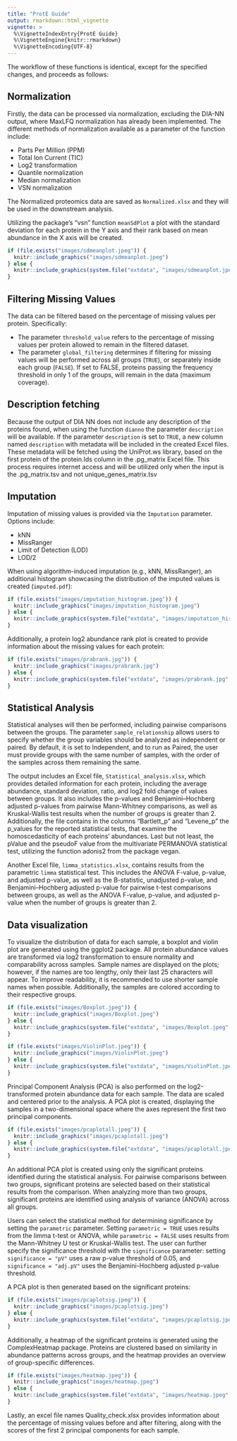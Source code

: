 ```yaml
---
title: "ProtE Guide"
output: rmarkdown::html_vignette
vignette: >
  %\VignetteIndexEntry{ProtE Guide}
  %\VignetteEngine{knitr::rmarkdown}
  %\VignetteEncoding{UTF-8}
---
```



 
 

The workflow of these functions is identical, except for the specified changes, and proceeds as follows:


## Normalization

Firstly, the data can be processed via normalization, excluding the DIA-NN output, where MaxLFQ normalization has already been implemented. The different methods of normalization available as a parameter of the function include:

- Parts Per Million (PPM)
- Total Ion Current (TIC)
- Log2 transformation
- Quantile normalization
- Median normalization
- VSN normalization

The Normalized proteomics data are saved as `Normalized.xlsx` and they will be used in the downstream analysis.

Utilizing the package's "vsn" function `meanSdPlot` a plot with the standard deviation for each protein in the Y axis and their rank based on mean abundance in the X axis will be created.


```r
if (file.exists("images/sdmeanplot.jpeg")) {
  knitr::include_graphics("images/sdmeanplot.jpeg") 
} else {
  knitr::include_graphics(system.file("extdata", "images/sdmeanplot.jpeg", package = "ProtE")) 
}

```




## Filtering Missing Values

The data can be filtered based on the percentage of missing values per protein. Specifically:

- The parameter `threshold_value` refers to the percentage of missing values per protein allowed to remain in the filtered dataset.
- The parameter `global_filtering` determines if filtering for missing values will be performed across all groups (`TRUE`), or separately inside each group (`FALSE`). If set to FALSE, proteins passing the frequency threshold in only 1 of the groups, will remain in the data (maximum coverage).

## Description fetching
Because the output of DIA NN does not include any description of the proteins found, when using the function `dianno` the parameter `description` will be available. 
If the parameter `description` is set to `TRUE`, a new column named `description` with metadata will be included in the created Excel files. These metadata will be fetched using the UniProt.ws library, based on the first protein of the protein.Ids column in the .pg_matrix Excel file. This process requires internet access and will be utilized only when the input is the .pg_matrix.tsv and not unique_genes_matrix.tsv


## Imputation

Imputation of missing values is provided via the `Imputation` parameter. Options include:

- kNN
- MissRanger
- Limit of Detection (LOD)
- LOD/2

When using algorithm-induced imputation (e.g., kNN, MissRanger), an additional histogram showcasing the distribution of the imputed values is created (`imputed.pdf`):



```r
if (file.exists("images/imputation_histogram.jpeg")) {
  knitr::include_graphics("images/imputation_histogram.jpeg") 
} else {
  knitr::include_graphics(system.file("extdata", "images/imputation_histogram.jpeg", package = "ProtE")) 
}
```




Additionally, a protein log2 abundance rank plot is created to provide information about the missing values for each protein:

```r
if (file.exists("images/prabrank.jpg")) {
  knitr::include_graphics("images/prabrank.jpg") 
} else {
  knitr::include_graphics(system.file("extdata", "images/prabrank.jpg", package = "ProtE")) 
}
```




## Statistical Analysis


Statistical analyses will then be performed, including pairwise comparisons between the groups. The parameter `sample_relationship` allows users to specify whether the group variables should be analyzed as independent or paired. By default, it is set to Independent, and to run as Paired, the user must provide groups with the same number of samples, with the order of the samples across them remaining the same.


The output includes an Excel file, `Statistical_analysis.xlsx`, which provides detailed information for each protein, including the average abundance, standard deviation, ratio, and log2 fold change of values between groups. It also includes the p-values and Benjamini–Hochberg adjusted p-values from pairwise Mann-Whitney comparisons, as well as Kruskal-Wallis test results when the number of groups is greater than 2. Additionally, the file contains in the columns "Bartlett_p" and "Levene_p" the p_values for the reported statistical tests, that examine the homoscedasticity of each proteins' abundances. Last but not least, the pValue and the pseudoF value from the multivariate PERMANOVA statistical test, utilizing the function adonis2 from the package vegan. 


Another Excel file, `limma_statistics.xlsx`, contains results from the parametric `limma` statistical test. This includes the ANOVA F-value, p-value, and adjusted p-value, as well as the B-statistic, unadjusted p-value, and Benjamini–Hochberg adjusted p-value for pairwise t-test comparisons between groups, as well as the ANOVA F-value, p-value, and adjusted p-value when the number of groups is greater than 2.

## Data visualization 

To visualize the distribution of data for each sample, a boxplot and violin plot are generated using the ggplot2 package. All protein abundance values are transformed via log2 transformation to ensure normality and comparability across samples. Sample names are displayed on the plots; however, if the names are too lengthy, only their last 25 characters will appear. To improve readability, it is recommended to use shorter sample names when possible. Additionally, the samples are colored according to their respective groups.


```r
if (file.exists("images/Boxplot.jpeg")) {
  knitr::include_graphics("images/Boxplot.jpeg") 
} else {
  knitr::include_graphics(system.file("extdata", "images/Boxplot.jpeg", package = "ProtE")) 
}
```




```r
if (file.exists("images/ViolinPlot.jpeg")) {
  knitr::include_graphics("images/ViolinPlot.jpeg") 
} else {
  knitr::include_graphics(system.file("extdata", "images/ViolinPlot.jpeg", package = "ProtE")) 
}
```



Principal Component Analysis (PCA) is also performed on the log2-transformed protein abundance data for each sample. The data are scaled and centered prior to the analysis. A PCA plot is created, displaying the samples in a two-dimensional space where the axes represent the first two principal components.



```r
if (file.exists("images/pcaplotall.jpeg")) {
  knitr::include_graphics("images/pcaplotall.jpeg") 
} else {
  knitr::include_graphics(system.file("extdata", "images/pcaplotall.jpeg", package = "ProtE")) 
}
```



An additional PCA plot is created using only the significant proteins identified during the statistical analysis. For pairwise comparisons between two groups, significant proteins are selected based on their statistical results from the comparison. When analyzing more than two groups, significant proteins are identified using analysis of variance (ANOVA) across all groups.

Users can select the statistical method for determining significance by setting the `parametric` parameter. Setting `parametric = TRUE` uses results from the limma t-test or ANOVA, while `parametric = FALSE` uses results from the Mann-Whitney U test or Kruskal-Wallis test. The user can further specify the significance threshold with the `significance` parameter: setting `significance = "pV"` uses a raw p-value threshold of 0.05, and `significance = "adj.pV"` uses the Benjamini-Hochberg adjusted p-value threshold.

A PCA plot is then generated based on the significant proteins:

```r
if (file.exists("images/pcaplotsig.jpeg")) {
  knitr::include_graphics("images/pcaplotsig.jpeg") 
} else {
  knitr::include_graphics(system.file("extdata", "images/pcaplotsig.jpeg", package = "ProtE")) 
}
```



Additionally, a heatmap of the significant proteins is generated using the ComplexHeatmap package. Proteins are clustered based on similarity in abundance patterns across groups, and the heatmap provides an overview of group-specific differences.

```r
if (file.exists("images/heatmap.jpeg")) {
  knitr::include_graphics("images/heatmap.jpeg") 
} else {
  knitr::include_graphics(system.file("extdata", "images/heatmap.jpeg", package = "ProtE")) 
}
```



Lastly, an excel file names Quality_check.xlsx provides information about the percentage of missing values  before and after filtering, along with the scores of the first 2 principal components for each sample. 

